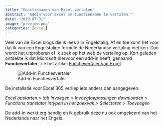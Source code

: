 ```yaml
---
title: "Functienamen van Excel vertalen"
abstract: "Addin voor Excel om functienamen te vertalen."
date: "2019-07-31"
image: "preview.png"
categories: [excel]
---
```


Veel van de Excel blogs die ik lees zijn Engelstalig. Af en toe komt het voor dat ik van een Engelstalige formule de Nederlandse vertaling niet ken. Dan wordt het uitproberen of ik zoek op het web de vertaling op. Kort geleden ontdekte ik dat Microsoft hiervoor een add-in heeft, genaamd **Functievertaler**, zie het artikel [Functievertaler van Excel](https://support.office.com/nl-nl/article/functievertaler-van-excel-f262d0c0-991c-485b-89b6-32cc8d326889)

![Add-in Functiesvertaler](functiesvertaler.png){#fig-functiesvertaler}

De installatie voor Excel 365 verliep iets anders dan aangegeven:

*Excel opstarten \> tab Invoegen \> Invoegtoepassingen downloaden \> Functions translator intypen in het zoekvak \> Selecteren \> Toevoegen*

De add-in werkt erg handig en ik gebruik deze nu ook omgekeerd van het Nederlands naar het Engels.
